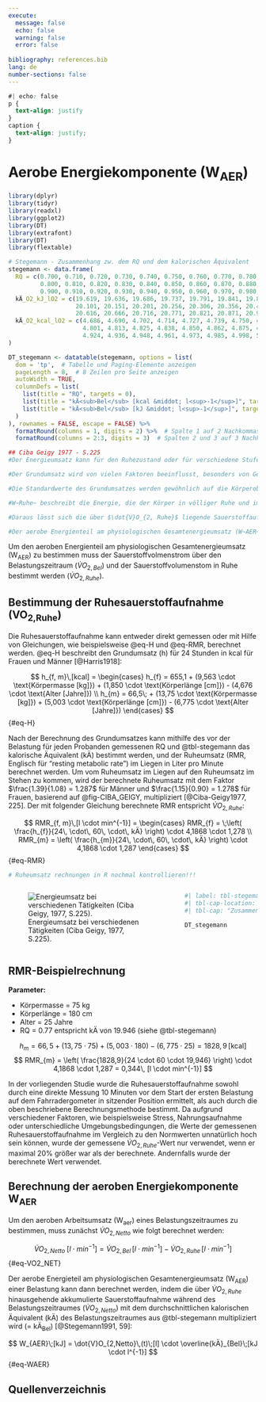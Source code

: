 ```yaml
---
execute:
  message: false
  echo: false
  warning: false
  error: false
  
bibliography: references.bib
lang: de
number-sections: false
---
```


```css
#| echo: false
p {
  text-align: justify
}
caption {
  text-align: justify;
}

```

# Aerobe Energiekomponente (W~AER~)

```r
library(dplyr)
library(tidyr)
library(readxl)
library(ggplot2)
library(DT)
library(extrafont)
library(DT)
library(flextable)
```

```r
# Stegemann - Zusammenhang zw. dem RQ und dem kalorischen Äquivalent
stegemann <- data.frame(
  RQ = c(0.700, 0.710, 0.720, 0.730, 0.740, 0.750, 0.760, 0.770, 0.780, 0.790, 
         0.800, 0.810, 0.820, 0.830, 0.840, 0.850, 0.860, 0.870, 0.880, 0.890, 
         0.900, 0.910, 0.920, 0.930, 0.940, 0.950, 0.960, 0.970, 0.980, 0.990, 1.000),
  kÄ_O2_kJ_lO2 = c(19.619, 19.636, 19.686, 19.737, 19.791, 19.841, 19.887, 19.946, 20.009, 20.046, 
                   20.101, 20.151, 20.201, 20.256, 20.306, 20.356, 20.411, 20.461, 20.515, 20.561, 
                   20.616, 20.666, 20.716, 20.771, 20.821, 20.871, 20.926, 20.976, 21.026, 21.081, 21.131),
  kÄ_O2_kcal_lO2 = c(4.686, 4.690, 4.702, 4.714, 4.727, 4.739, 4.750, 4.764, 4.779, 4.788, 
                     4.801, 4.813, 4.825, 4.838, 4.850, 4.862, 4.875, 4.887, 4.900, 4.911, 
                     4.924, 4.936, 4.948, 4.961, 4.973, 4.985, 4.998, 5.010, 5.022, 5.035, 5.047)
)

DT_stegemann <- datatable(stegemann, options = list(
  dom = 'tp',  # Tabelle und Paging-Elemente anzeigen
  pageLength = 8,  # 8 Zeilen pro Seite anzeigen
  autoWidth = TRUE,
  columnDefs = list(
    list(title = "RQ", targets = 0),
    list(title = "kÄ<sub>Bel</sub> [kcal &middot; l<sup>-1</sup>]", targets = 1),
    list(title = "kÄ<sub>Bel</sub> [kJ &middot; l<sup>-1</sup>]", targets = 2)
  )
), rownames = FALSE, escape = FALSE) %>%
  formatRound(columns = 1, digits = 2) %>%  # Spalte 1 auf 2 Nachkommastellen runden
  formatRound(columns = 2:3, digits = 3)  # Spalten 2 und 3 auf 3 Nachkommastellen runden
```

```r
## Ciba Geigy 1977 - S.225
#Der Energieumsatz kann für den Ruhezustand oder für verschiedene Stufen körperlicher Arbeit angegeben werden (Tabelle 1). Der Umsatz bei körperlicher und geistiger Ruhe ist keine genau definierte Größe (Abb. 1). Er wird deshalb für medizinische Fragestellungen unter standardisierten Bedingungen gemessen (morgens, liegend, nüchtern, bei Indifferenztemperatur), und die so gemessene Größe wird als Grundumsatz oder Ruheumsatz bezeichnet. Der Grundumsatz entspricht dem unvermeidbaren Wärmeverlust infolge des Zellstoffwechsels und der auch in Ruhe ablaufenden physiologischen Funktionen (Kreislauf, Atmung, Verdauung, unwillkürlicher Muskeltonus). Zum Grundumsatz trägt vor allem der Stoffwechsel der Leber bei (siehe Tabelle 2).

#Der Grundumsatz wird von vielen Faktoren beeinflusst, besonders von Geschlecht, Länge, Masse und Zusammensetzung des Körpers, Lebensalter und Hormonhaushalt; tageszeitliche, jahreszeitliche Schwankungen und ein Einfluss des Klimas wurden beobachtet.

#Die Standardwerte des Grundumsatzes werden gewöhnlich auf die Körperoberfläche bezogen, bei Kindern auf die Körpermasse (Bestimmung der Körperoberfläche siehe S. 223 und 224). Da der Stoffwechsel des Fettgewebes im Vergleich zu dem des Muskelgewebes nur gering ist, wird auch vorgeschlagen, den Grundumsatz auf die fettfreie Körpermasse, aktive Zellmasse, Muskelmasse oder ähnliche Körpermaße zu beziehen. Die Unterschiede zwischen dem Grundumsatz des Mannes und der Frau sowie der Abfall der Werte im hohen Alter verschwinden weitgehend, wenn der Bezug auf die fettfreie Körpermasse erfolgt (siehe auch Tabelle 3). Im Verlauf der Schwangerschaft steigt der Grundumsatz infolge des Sauerstoffverbrauchs von Uterus, Plazenta und Fetus. Bekannte Standards des Grundumsatzes sind diejenigen von HARRIS und BENEDICT, BOOTHBY et al., ROBERTSON und REID sowie von FLEISCH. Standardwerte für Kinder und Erwachsene finden sich in den Tabellen 3-5. Einzelheiten zum Grundumsatz von Neugeborenen, Säuglingen und Kindern siehe in der Literatur. In pathologischer Hinsicht wird der Grundumsatz durch die Funktion der Hypophyse, Schilddrüse und Nebennieren beeinflusst.

#W~Ruhe~ beschreibt die Energie, die der Körper in völliger Ruhe und im Liegen benötigt, um seine Funktion aufrechtzuerhalten. In der vorliegenden Studie wird der W~Ruhe~ als Basis verwendet, da sich der Sportler nicht in liegender Position befindet. Dieser beschreibt den physiologischen Energieumsatz in einem normalen Zustand der Ruhe oder Nicht-Bewegung. 

#Daraus lässt sich die über $\dot{V}O_{2, Ruhe}$ liegende Sauerstoffaufnahme während des Belastungszeitraumes (VO~2,Netto~) bestimmen.

#Der aerobe Energienteil am physiologischen Gesamtenergieumsatz (W~AER~) einer Belastung lässt sich berechnen, indem man die über $\dot{V}O_{2, Ruhe}$ liegende akkumulierte Sauerstoffaufnahme während des Belastungszeitraumes ($\dot{V}O_{2, Netto}$) mit dem durchschnittlichen kÄ des Belastungszeitraumes multipliziert (= kÄ~Bel~) [@Stegemann1991, 59]

```

Um den aeroben Energienteil am physiologischen Gesamtenergieumsatz (W~AER~) zu bestimmen muss der Sauerstoffvolmenstrom über den Belastungszeitraum ($\dot{V}O_{2, Bel}$) und der Sauerstoffvolumenstom in Ruhe bestimmt werden ($\dot{V}O_{2, Ruhe}$).

## Bestimmung der Ruhesauerstoffaufnahme (VO~2,Ruhe~)

Die Ruhesauerstoffaufnahme kann entweder direkt gemessen oder mit Hilfe von Gleichungen, wie beispielsweise @eq-H und @eq-RMR, berechnet werden. @eq-H beschreibt den Grundumsatz (h) für 24 Stunden in kcal für Frauen und Männer [@Harris1918]:

$$
h_{f, m}\,[kcal] = 
\begin{cases} 
h_{f} = 655,1 + (9,563 \cdot \text{Körpermasse [kg]}) + (1,850 \cdot \text{Körperlänge [cm]}) - (4,676 \cdot \text{Alter [Jahre]}) \\    
h_{m} = 66,5\; + (13,75 \cdot \text{Körpermasse [kg]}) + (5,003 \cdot \text{Körperlänge [cm]}) - (6,775 \cdot \text{Alter [Jahre]})
\end{cases}
$$ {#eq-H}

Nach der Berechnung des Grundumsatzes kann mithilfe des vor der Belastung für jeden Probanden gemessenen RQ und @tbl-stegemann das kalorische Äquivalent (kÄ) bestimmt werden, und der Ruheumsatz (RMR, Englisch für "resting metabolic rate") im Liegen in Liter pro Minute berechnet werden. Um vom Ruheumsatz im Liegen auf den Ruheumsatz im Stehen zu kommen, wird der berechnete Ruheumsatz mit dem Faktor $\frac{1.39}{1.08} = 1.287$ für Männer und $\frac{1.15}{0.90} = 1.278$ für Frauen, basierend auf @fig-CIBA_GEIGY, multipliziert [@Ciba-Geigy1977, 225]. Der mit folgender Gleichung berechnete RMR entspricht $\dot{V}O_{2, Ruhe}$:

$$
RMR_{f, m}\,[l \cdot min^{-1}] = 
\begin{cases} 
RMR_{f} = \;\left( \frac{h_{f}}{24\, \cdot\, 60\, \cdot\, kÄ} \right) \cdot 4,1868 \cdot 1,278 \\
RMR_{m} = \left( \frac{h_{m}}{24\, \cdot\, 60\, \cdot\, kÄ} \right) \cdot 4,1868 \cdot 1,287
\end{cases}
$$ {#eq-RMR}

```r
# Ruheumsatz rechnungen in R nochmal kontrollieren!!!
```

::: columns
::: {.column width="66.0%"}
![Energieumsatz bei verschiedenen Tätigkeiten (Ciba Geigy, 1977, S.225).](images/Ciba_Geigy_Ruheumsatz.png){#fig-CIBA_GEIGY .caption}
:::

::: {.column width="2.0%"}
:::

::: {.column width="32.0%"}
```r
#| label: tbl-stegemann
#| tbl-cap-location: bottom
#| tbl-cap: "Zusammenhang zwischen dem respiratorischem Koeffizienten und dem kalorischen Äquivalent in [kcal &middot; l<sup>-1</sup>] und [kJ &middot; l<sup>-1</sup>]  (Zuntz, 1901, S.260; Stegemann, 1991, S.59)"

DT_stegemann
```
:::
:::

::: {.callout-note icon="false"}
## RMR-Beispielrechnung

**Parameter:**

-   Körpermasse = 75 kg
-   Körperlänge = 180 cm
-   Alter = 25 Jahre
-   RQ = 0.77 entspricht kÄ von 19.946 (siehe @tbl-stegemann)

$$
h_{m} = 66,5 + (13,75 \cdot \text{75}) + (5,003 \cdot \text{180}) - (6,775 \cdot \text{25}) = 1828,9\, [\text{kcal}]
$$ 
$$
RMR_{m} = \left( \frac{1828,9}{24 \cdot 60 \cdot 19,946} \right) \cdot 4,1868 \cdot 1,287 = 0,344\, [l \cdot min^{-1}]
$$
:::

In der vorliegenden Studie wurde die Ruhesauerstoffaufnahme sowohl durch eine direkte Messung 10 Minuten vor dem Start der ersten Belastung auf dem Fahrradergometer in sitzender Position ermittelt, als auch durch die oben beschriebene Berechnungsmethode bestimmt. Da aufgrund verschiedener Faktoren, wie beispielsweise Stress, Nahrungsaufnahme oder unterschiedliche Umgebungsbedingungen, die Werte der gemessenen Ruhesauerstoffaufnahme im Vergleich zu den Normwerten unnatürlich hoch sein können, wurde der gemessene $\dot{V}O_{2,Ruhe}$-Wert nur verwendet, wenn er maximal 20% größer war als der berechnete. Andernfalls wurde der berechnete Wert verwendet.

## Berechnung der aeroben Energiekomponente W~AER~

Um den aeroben Arbeitsumsatz (W~aer~) eines Belastungszeitraumes zu bestimmen, muss zunächst $\dot{V}O_{2,Netto}$ wie folgt berechnet werden:

$$
\dot{V}O_{2,Netto}\;[l \cdot min^{-1}] = \dot{V}O_{2,Bel}\, [l \cdot min^{-1}] - \dot{V}O_{2,Ruhe}\,[l \cdot min^{-1}]
$$ {#eq-VO2_NET}

Der aerobe Energieteil am physiologischen Gesamtenergieumsatz (W~AER~) einer Belastung kann dann berechnet werden, indem die über $\dot{V}O_{2, Ruhe}$ hinausgehende akkumulierte Sauerstoffaufnahme während des Belastungszeitraumes ($\dot{V}O_{2, Netto}$) mit dem durchschnittlichen kalorischen Äquivalent (kÄ) des Belastungszeitraumes aus @tbl-stegemann multipliziert wird (= kÄ~Bel~) [@Stegemann1991, 59]:

$$
W_{AER}\;[kJ] = \dot{V}O_{2,Netto}\,(t)\;[l] \cdot \overline{kÄ}_{Bel}\;[kJ \cdot l^{-1}]
$$ {#eq-WAER}

## Quellenverzeichnis

::: {#refs}
:::
